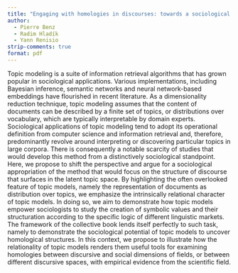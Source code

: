 ```yaml
---
title: "Engaging with homologies in discourses: towards a sociological appropriation of topic models"
author:   
  - Pierre Benz
  - Radim Hladík
  - Yann Renisio
strip-comments: true
format: pdf
---
```


Topic modeling is a suite of information retrieval algorithms that has grown popular in sociological applications.
Various implementations, including Bayesian inference, semantic networks and neural network-based embeddings have flourished in recent literature.
As a dimensionality reduction technique, topic modeling assumes that the content of documents can be described by a finite set of topics, or distributions over vocabulary, which are typically interpretable by domain experts.
Sociological applications of topic modeling tend to adopt its operational definition from computer science and information retrieval and, therefore, predominantly revolve around interpreting or discovering particular topics in large corpora.
There is consequently a notable scarcity of studies that would develop this method from a distinctively sociological standpoint.
Here, we propose to shift the perspective and argue for a sociological appropriation of the method that would focus on the structure of discourse that surfaces in the latent topic space.
By highlighting the often overlooked feature of topic models, namely the representation of documents as distribution over topics, we emphasize the intrinsically relational character of topic models.
In doing so, we aim to demonstrate how topic models empower sociologists to study the creation of symbolic values and their structuration according to the specific logic of different linguistic markets.
The framework of the collective book lends itself perfectly to such task, namely to demonstrate the sociological potential of topic models to uncover homological structures.
In this context, we propose to illustrate how the relationality of topic models renders them useful tools for examining homologies between discursive and social dimensions of fields, or between different discursive spaces, with empirical evidence from the scientific field.